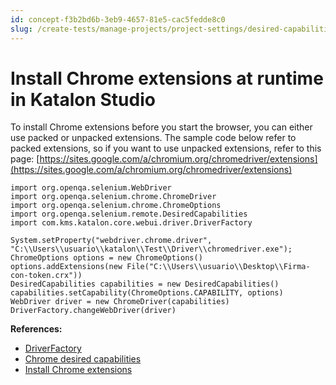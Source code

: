 ```yaml
---
id: concept-f3b2bd6b-3eb9-4657-81e5-cac5fedde8c0
slug: /create-tests/manage-projects/project-settings/desired-capabilities/install-chrome-extensions-at-runtime-in-katalon-studio
---
```


# Install Chrome extensions at runtime in Katalon Studio

To install Chrome extensions before you start the browser, you can either use packed or unpacked extensions. The sample code below refer to packed extensions, so if you want to use unpacked extensions, refer to this page: [https://sites.google.com/a/chromium.org/chromedriver/extensions](https://sites.google.com/a/chromium.org/chromedriver/extensions)

```
import org.openqa.selenium.WebDriver
import org.openqa.selenium.chrome.ChromeDriver
import org.openqa.selenium.chrome.ChromeOptions
import org.openqa.selenium.remote.DesiredCapabilities
import com.kms.katalon.core.webui.driver.DriverFactory

System.setProperty("webdriver.chrome.driver", "C:\\Users\\usuario\\katalon\\Test\\Driver\\chromedriver.exe");
ChromeOptions options = new ChromeOptions()
options.addExtensions(new File("C:\\Users\\usuario\\Desktop\\Firma-con-token.crx"))
DesiredCapabilities capabilities = new DesiredCapabilities()
capabilities.setCapability(ChromeOptions.CAPABILITY, options)
WebDriver driver = new ChromeDriver(capabilities)
DriverFactory.changeWebDriver(driver)

```

**References:**

-   [DriverFactory](https://api-docs.katalon.com/com/kms/katalon/core/webui/driver/DriverFactory.html)
-   [Chrome desired capabilities](http://chromedriver.chromium.org/capabilities)
-   [Install Chrome extensions](https://sites.google.com/a/chromium.org/chromedriver/extensions)
